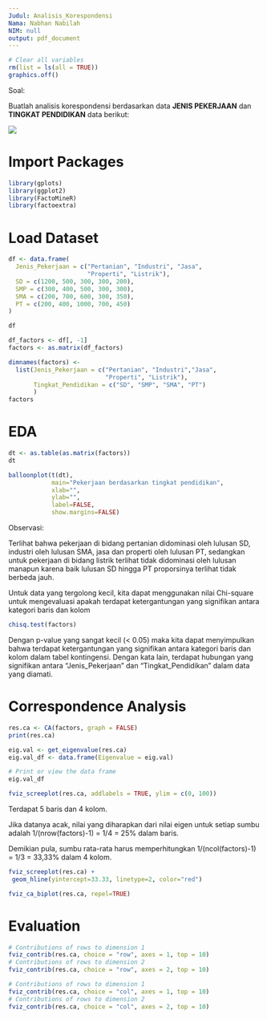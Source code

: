 ```yaml
---
Judul: Analisis_Korespondensi
Nama: Nabhan Nabilah
NIM: null
output: pdf_document
---
```


```r
# Clear all variables
rm(list = ls(all = TRUE))
graphics.off()
```

Soal:

Buatlah analisis korespondensi berdasarkan data **JENIS PEKERJAAN** dan **TINGKAT PENDIDIKAN** data berikut:

![](images/photo_2023-11-13_23-36-09.jpg)

# **Import Packages**

```r
library(gplots)
library(ggplot2)
library(FactoMineR)
library(factoextra)
```

# **Load Dataset**

```r
df <- data.frame(
  Jenis_Pekerjaan = c("Pertanian", "Industri", "Jasa", 
                      "Properti", "Listrik"),
  SD = c(1200, 500, 300, 300, 200),
  SMP = c(300, 400, 500, 300, 300),
  SMA = c(200, 700, 600, 300, 350),
  PT = c(200, 400, 1000, 700, 450)
)
```

```r
df
```

```r
df_factors <- df[, -1]
factors <- as.matrix(df_factors)

dimnames(factors) <- 
  list(Jenis_Pekerjaan = c("Pertanian", "Industri","Jasa", 
                           "Properti", "Listrik"),
       Tingkat_Pendidikan = c("SD", "SMP", "SMA", "PT")
       )
factors
```

# **EDA**

```r
dt <- as.table(as.matrix(factors))
dt
```

```r
balloonplot(t(dt), 
            main="Pekerjaan berdasarkan tingkat pendidikan", 
            xlab="", 
            ylab="",
            label=FALSE, 
            show.margins=FALSE)
```

Observasi:

Terlihat bahwa pekerjaan di bidang pertanian didominasi oleh lulusan SD, industri oleh lulusan SMA, jasa dan properti oleh lulusan PT, sedangkan untuk pekerjaan di bidang listrik terlihat tidak didominasi oleh lulusan manapun karena baik lulusan SD hingga PT proporsinya terlihat tidak berbeda jauh.

Untuk data yang tergolong kecil, kita dapat menggunakan nilai Chi-square untuk mengevaluasi apakah terdapat ketergantungan yang signifikan antara kategori baris dan kolom

```r
chisq.test(factors)
```

Dengan p-value yang sangat kecil (\< 0.05) maka kita dapat menyimpulkan bahwa terdapat ketergantungan yang signifikan antara kategori baris dan kolom dalam tabel kontingensi. Dengan kata lain, terdapat hubungan yang signifikan antara "Jenis_Pekerjaan" dan "Tingkat_Pendidikan" dalam data yang diamati.

# **Correspondence Analysis**

```r
res.ca <- CA(factors, graph = FALSE)
print(res.ca)
```

```r
eig.val <- get_eigenvalue(res.ca)
eig.val_df <- data.frame(Eigenvalue = eig.val)

# Print or view the data frame
eig.val_df
```

```r
fviz_screeplot(res.ca, addlabels = TRUE, ylim = c(0, 100))
```

Terdapat 5 baris dan 4 kolom.

Jika datanya acak, nilai yang diharapkan dari nilai eigen untuk setiap sumbu adalah 1/(nrow(factors)-1) = 1/4 = 25% dalam baris.

Demikian pula, sumbu rata-rata harus memperhitungkan 1/(ncol(factors)-1) = 1/3 = 33,33% dalam 4 kolom.

```r
fviz_screeplot(res.ca) +
 geom_hline(yintercept=33.33, linetype=2, color="red")
```

```r
fviz_ca_biplot(res.ca, repel=TRUE)
```

# **Evaluation**

```r
# Contributions of rows to dimension 1
fviz_contrib(res.ca, choice = "row", axes = 1, top = 10)
# Contributions of rows to dimension 2
fviz_contrib(res.ca, choice = "row", axes = 2, top = 10)
```

```r
# Contributions of rows to dimension 1
fviz_contrib(res.ca, choice = "col", axes = 1, top = 10)
# Contributions of rows to dimension 2
fviz_contrib(res.ca, choice = "col", axes = 2, top = 10)
```
